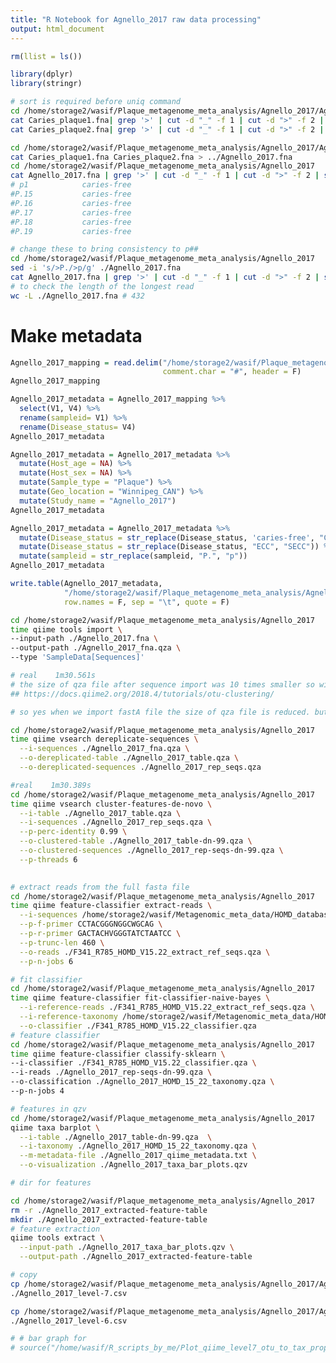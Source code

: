```yaml
---
title: "R Notebook for Agnello_2017 raw data processing"
output: html_document
---
```


```r
rm(llist = ls())
```

```r
library(dplyr)
library(stringr)
```

```bash
# sort is required before uniq command
cd /home/storage2/wasif/Plaque_metagenome_meta_analysis/Agnello_2017/Agnello_2017_clean_fasta_files
cat Caries_plaque1.fna| grep '>' | cut -d "_" -f 1 | cut -d ">" -f 2 | sort | uniq -c > uniq_samples_in_Caries_plaque1_fna.txt
cat Caries_plaque2.fna| grep '>' | cut -d "_" -f 1 | cut -d ">" -f 2 | sort | uniq -c > uniq_samples_in_Caries_plaque2_fna.txt

cd /home/storage2/wasif/Plaque_metagenome_meta_analysis/Agnello_2017/Agnello_2017_clean_fasta_files
cat Caries_plaque1.fna Caries_plaque2.fna > ../Agnello_2017.fna
cd /home/storage2/wasif/Plaque_metagenome_meta_analysis/Agnello_2017
cat Agnello_2017.fna | grep '>' | cut -d "_" -f 1 | cut -d ">" -f 2 | sort | uniq -c > uniq_samples_in_Agnello_2017_fna.txt
# p1			caries-free
#P.15			caries-free
#P.16			caries-free
#P.17			caries-free
#P.18			caries-free
#P.19			caries-free

# change these to bring consistency to p##
cd /home/storage2/wasif/Plaque_metagenome_meta_analysis/Agnello_2017
sed -i 's/>P./>p/g' ./Agnello_2017.fna 
cat Agnello_2017.fna | grep '>' | cut -d "_" -f 1 | cut -d ">" -f 2 | sort | uniq -c > uniq_samples_in_Agnello_2017_fna_2.txt
# to check the length of the longest read
wc -L ./Agnello_2017.fna # 432


```


# Make metadata
```r
Agnello_2017_mapping = read.delim("/home/storage2/wasif/Plaque_metagenome_meta_analysis/Agnello_2017/Agnello_2017_Caries_mapping_file.txt",
                                  comment.char = "#", header = F)
Agnello_2017_mapping

Agnello_2017_metadata = Agnello_2017_mapping %>% 
  select(V1, V4) %>% 
  rename(sampleid= V1) %>% 
  rename(Disease_status= V4)
Agnello_2017_metadata

Agnello_2017_metadata = Agnello_2017_metadata %>%
  mutate(Host_age = NA) %>% 
  mutate(Host_sex = NA) %>% 
  mutate(Sample_type = "Plaque") %>% 
  mutate(Geo_location = "Winnipeg_CAN") %>% 
  mutate(Study_name = "Agnello_2017")
Agnello_2017_metadata

Agnello_2017_metadata = Agnello_2017_metadata %>%
  mutate(Disease_status = str_replace(Disease_status, 'caries-free', "CF")) %>%
  mutate(Disease_status = str_replace(Disease_status, "ECC", "SECC")) %>%
  mutate(sampleid = str_replace(sampleid, "P.", "p"))
Agnello_2017_metadata

write.table(Agnello_2017_metadata,
            "/home/storage2/wasif/Plaque_metagenome_meta_analysis/Agnello_2017/Agnello_2017_qiime_metadata.txt",
            row.names = F, sep = "\t", quote = F)
```

```bash
cd /home/storage2/wasif/Plaque_metagenome_meta_analysis/Agnello_2017
time qiime tools import \
--input-path ./Agnello_2017.fna \
--output-path ./Agnello_2017_fna.qza \
--type 'SampleData[Sequences]'

# real    1m30.561s
# the size of qza file after sequence import was 10 times smaller so will work on qiime tutorial to see if this is okay
## https://docs.qiime2.org/2018.4/tutorials/otu-clustering/

# so yes when we import fastA file the size of qza file is reduced. but that is not the case with FASTQ files.

cd /home/storage2/wasif/Plaque_metagenome_meta_analysis/Agnello_2017
time qiime vsearch dereplicate-sequences \
  --i-sequences ./Agnello_2017_fna.qza \
  --o-dereplicated-table ./Agnello_2017_table.qza \
  --o-dereplicated-sequences ./Agnello_2017_rep_seqs.qza

#real    1m30.389s
cd /home/storage2/wasif/Plaque_metagenome_meta_analysis/Agnello_2017
time qiime vsearch cluster-features-de-novo \
  --i-table ./Agnello_2017_table.qza \
  --i-sequences ./Agnello_2017_rep_seqs.qza \
  --p-perc-identity 0.99 \
  --o-clustered-table ./Agnello_2017_table-dn-99.qza \
  --o-clustered-sequences ./Agnello_2017_rep-seqs-dn-99.qza \
  --p-threads 6
  

# extract reads from the full fasta file
cd /home/storage2/wasif/Plaque_metagenome_meta_analysis/Agnello_2017
time qiime feature-classifier extract-reads \
  --i-sequences /home/storage2/wasif/Metagenomic_meta_data/HOMD_database/HOMD_v1522/HOMD_16S_rRNA_RefSeq_V15.22.fasta.qza \
  --p-f-primer CCTACGGGNGGCWGCAG \
  --p-r-primer GACTACHVGGGTATCTAATCC \
  --p-trunc-len 460 \
  --o-reads ./F341_R785_HOMD_V15.22_extract_ref_seqs.qza \
  --p-n-jobs 6

# fit classifier
cd /home/storage2/wasif/Plaque_metagenome_meta_analysis/Agnello_2017
time qiime feature-classifier fit-classifier-naive-bayes \
  --i-reference-reads ./F341_R785_HOMD_V15.22_extract_ref_seqs.qza \
  --i-reference-taxonomy /home/storage2/wasif/Metagenomic_meta_data/HOMD_database/HOMD_v1522/HOMD_16S_rRNA_RefSeq_V15.22.qiime_g_s_combined.taxonomy.qza \
  --o-classifier ./F341_R785_HOMD_V15.22_classifier.qza
# feature classifier
cd /home/storage2/wasif/Plaque_metagenome_meta_analysis/Agnello_2017
time qiime feature-classifier classify-sklearn \
--i-classifier ./F341_R785_HOMD_V15.22_classifier.qza \
--i-reads ./Agnello_2017_rep-seqs-dn-99.qza \
--o-classification ./Agnello_2017_HOMD_15_22_taxonomy.qza \
--p-n-jobs 4

# features in qzv
cd /home/storage2/wasif/Plaque_metagenome_meta_analysis/Agnello_2017
qiime taxa barplot \
  --i-table ./Agnello_2017_table-dn-99.qza  \
  --i-taxonomy ./Agnello_2017_HOMD_15_22_taxonomy.qza \
  --m-metadata-file ./Agnello_2017_qiime_metadata.txt \
  --o-visualization ./Agnello_2017_taxa_bar_plots.qzv

# dir for features

cd /home/storage2/wasif/Plaque_metagenome_meta_analysis/Agnello_2017
rm -r ./Agnello_2017_extracted-feature-table
mkdir ./Agnello_2017_extracted-feature-table
# feature extraction
qiime tools extract \
  --input-path ./Agnello_2017_taxa_bar_plots.qzv \
  --output-path ./Agnello_2017_extracted-feature-table

# copy
cp /home/storage2/wasif/Plaque_metagenome_meta_analysis/Agnello_2017/Agnello_2017_extracted-feature-table/2ff0ae32-9886-4985-911d-c336a2ced6e9/data/level-7.csv \
./Agnello_2017_level-7.csv

cp /home/storage2/wasif/Plaque_metagenome_meta_analysis/Agnello_2017/Agnello_2017_extracted-feature-table/2ff0ae32-9886-4985-911d-c336a2ced6e9/data/level-6.csv \
./Agnello_2017_level-6.csv
```


```r
# # bar graph for 
# source("/home/wasif/R_scripts_by_me/Plot_qiime_level7_otu_to_tax_prop.R")
```
 